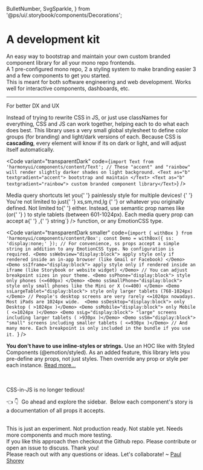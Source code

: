   BulletNumber,
  SvgSparkle,
} from '@ps/ui/.storybook/components/Decorations';

<Meta title="Why another UI library ?" />

<ThemeProvider>

<Wrapper ssAll="a { color: white; }">

<h1>
  <Box as="span" textgradient="rainbow">
    A development kit
  </Box>
</h1>

An easy way to <Text as="b" textgradient="accent">bootstrap and maintain</Text> your own <Text as="b" textgradient="rainbow"> custom branded component library</Text> for all your <Text as="b" textgradient="accent"><SvgSparkle ss="" />mono repo frontends<SvgSparkle ss="" /><SvgSparkle ss="" /></Text>. <br />
A <BulletNumber>1</BulletNumber> pre-configured mono repo, <BulletNumber>2</BulletNumber> a styling system to make branding easier <BulletNumber>3</BulletNumber> and a few components to get you started.  
This is meant for both software engineering and web development. Works well for interactive components, dashboards, etc.

---

<Box as="h2" ss="margin-top:2rem;">
  <Box as="span" textgradient="rainbow">
    For better DX and UX
  </Box>
</Box>

Instead of trying to rewrite CSS in JS, or just use classNames for everything, CSS and JS can work together, helping each to do what each does best. This library uses a very small global stylesheet to define color groups (for branding) and light/dark versions of each. Because CSS is <b>cascading</b>, every element will know if its on dark or light, and will adjust itself automatically.

<Code
  variant="transparentDark"
  code={`import Text from 'harmonyui/components/content/Text';
// These "accent" and "rainbow" will render slightly darker shades on light background.
<Text as="b" textgradient="accent"> bootstrap and maintain </Text>
<Text as="b" textgradient="rainbow"> custom branded component library</Text>`}
/>

<p>
  <a>Media query shortcuts</a> let you{' '}
  <Text as="b" textgradient="rainbow">
    painlessly style for multiple devices!
  </Text>{' '}
  You're not limited to just{' '}
  <CodeInline variant="text" color="purple">
    xs,sm,md,lg
  </CodeInline>{' '}
  or whatever you originally defined. Not limited to{' '}
  <CodeInline variant="text" code={`min-width`} /> either. Instead, use semantic
  prop names like <CodeInline variant="text" code={`ssTablet`} /> (or{' '}
  <CodeInline variant="text" code={`theme.mq.tablet`} />) to style tablets
  (between 601-1024px). Each media query prop can accept a{' '}
  <CodeInline variant="text" code={`string`} />,{' '}
  <CodeInline variant="text" code={`(props)=>string`} /> function, or any
  EmotionCSS type.
</p>

<Code
  variant="transparentDark smaller"
  code={`import { withBox } from 'harmonyui/components/content/Box';
const Demo = withBox({ ss: 'display:none;' });
// For convenience, ss props accept a simple string in addition to any EmotionCSS type. No configuration is required.
<Demo ssWebview="display:block"> apply style only if rendered inside an in-app browser (like Gmail or Facebook) </Demo>
<Demo ssIframe="display:block"> apply style only if rendered inside an iframe (like Storybook or website widget) </Demo>
// You can adjust breakpoint sizes in your theme.
<Demo ssPhone="display:block"> style only phones (<=600px) </Demo>
<Demo ssSmallPhone="display:block"> style only small phones like the Mini or X (<=400) </Demo>
<Demo ssLargeTablet="display:block"> style only larger tablets (768-1024px) </Demo>
// People's desktop screens are very rarely <=1024px nowadays. Most iPads are 1024px wide. 
<Demo ssDesktop="display:block"> only Desktop ( >1024px )</Demo>
<Demo ssMobile="display:block"> only Mobile ( <=1024px )</Demo>
<Demo ssLg="display:block"> "large" screens including larger tablets ( >930px )</Demo>
<Demo ssSm="display:block"> "small" screens including smaller tablets ( <=930px )</Demo>
// And many more. Each breakpoint is only included in the bundle if you use it. `}
/>

**You don't have to use inline-styles or strings.** Use an HOC like with Styled Components (@emotion/styled). As an added feature, this library lets you pre-define any props, not just styles. Then override any prop or style per each instance. <a href="http://localhost:6006/?path=/docs/core-styled-components--page" target="_top">Read more...</a>

<br />
<br />

<Box as="h2" ss="margin-top:2rem;">
  <Box as="span" textgradient="rainbow">
    CSS-in-JS is no longer tedious!
  </Box>
</Box>

<p>
  <Text ssPhone="display:none;">👈 </Text>
  <Text ssNotPhone="display:none;">👇 </Text>
  <Text textcolor="accent">&nbsp;Go ahead and explore the sidebar.&nbsp;</Text>
  Below each component's story is a documentation of all props it accepts.
</p>

<p>
  <br />
  This is just an experiment. Not production ready. Not stable yet. Needs more components
  and much more testing.
  <br />
  If you like this approach then <a>checkout the Github repo</a>. Please contribute
  or open an issue to discuss. Thank you!
  <br />
  Please reach out with any questions or ideas. Let's collaborate! ~ <a
    href="https://paulshorey.com"
    target="_blank"
  >
    Paul Shorey
  </a>
</p>

</Wrapper>

</ThemeProvider>
